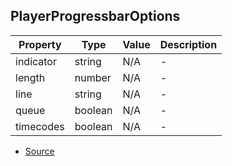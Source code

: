 ## PlayerProgressbarOptions


| Property | Type | Value | Description |
| ----------- | ----------- | ----------- | ----------- |
| indicator | string | N/A | - |
| length | number | N/A | - |
| line | string | N/A | - |
| queue | boolean | N/A | - |
| timecodes | boolean | N/A | - |


- [Source](https://github.com/Androz2091/discord-player/blob/3861a2c/packages/discord-player/src/types/types.ts#L121)
